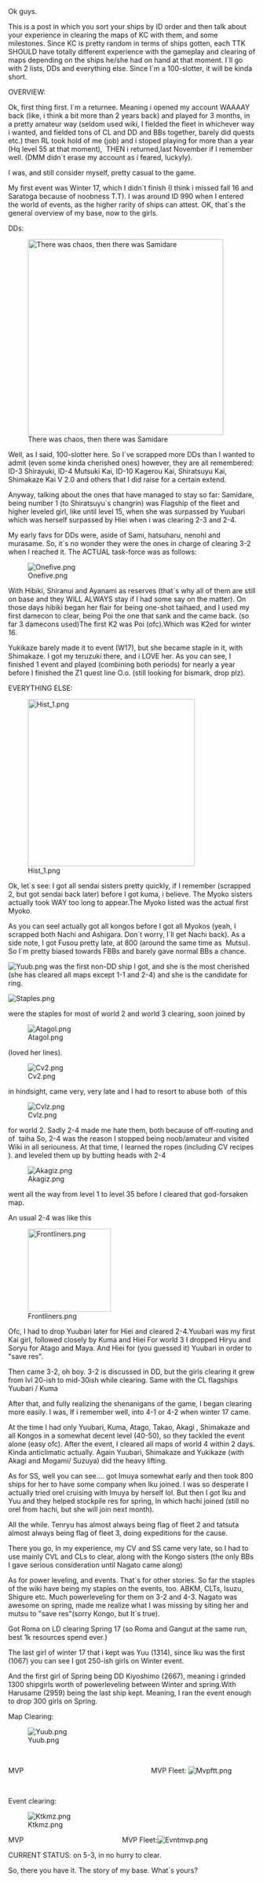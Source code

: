 Ok guys.

This is a post in which you sort your ships by ID order and then talk about your experience in clearing the maps of KC with them, and some milestones. Since KC is pretty random in terms of ships gotten, each TTK SHOULD have totally different experience with the gameplay and clearing of maps depending on the ships he/she had on hand at that moment. I`ll go with 2 lists, DDs and everything else. Since I`m a 100-slotter, it will be kinda short.

OVERVIEW:

Ok, first thing first. I`m a returnee. Meaning i opened my account WAAAAY back (like, i think a bit more than 2 years back) and played for 3 months, in a pretty amateur way (seldom used wiki, I fielded the fleet in whichever way i wanted, and fielded tons of CL and DD and BBs together, barely did quests etc.) then RL took hold of me (job) and i stoped playing for more than a year (Hq level 55 at that moment),  THEN i returned,last November if I remember well. (DMM didn`t erase my account as i feared, luckyly).

I was, and still consider myself, pretty casual to the game. 

My first event was Winter 17, which I didn`t finish (I think i missed fall 16 and Saratoga because of noobness T.T). I was around ID 990 when I entered the world of events, as the higher rarity of ships can attest. OK, that`s the general overview of my base, now to the girls.

DDs:

[[File:Hist_2.png|thumb|left|398px|There was chaos, then there was Samidare]]





Well, as I said, 100-slotter here. So I`ve scrapped more DDs than I wanted to admit (even some kinda cherished ones) however, they are all remembered: ID-3 Shirayuki, ID-4 Mutsuki Kai, ID-10 Kagerou Kai, Shiratsuyu Kai, Shimakaze Kai V 2.0 and others that I did raise for a certain extend.







Anyway, talking about the ones that have managed to stay so far: Samidare, being number 1 (to Shiratsuyu`s changrin) was Flagship of the fleet and higher leveled girl, like until level 15, when she was surpassed by Yuubari which was herself surpassed by Hiei when i was clearing 2-3 and 2-4. 

My early favs for DDs were, aside of Sami, hatsuharu, nenohi and murasame. So, it`s no wonder they were the ones in charge of clearing 3-2 when I reached it. The ACTUAL task-force was as follows:

[[File:Onefive.png|left]]



With Hibiki, Shiranui and Ayanami as reserves (that`s why all of them are still on base and they WILL ALWAYS stay if I had some say on the matter). On those days hibiki began her flair for being one-shot taihaed, and I used my first damecon to clear, being Poi the one that sank and the came back. (so far 3 damecons used)The first K2 was Poi (ofc).Which was K2ed for winter 16. 

Yukikaze barely made it to event (W17), but she became staple in it, with Shimakaze. I got my teruzuki there, and i LOVE her. As you can see, I finished 1 event and played (combining both periods) for nearly a year before I finished the Z1 quest line O.o. (still looking for bismark, drop plz).




EVERYTHING ELSE: 




[[File:Hist_1.png|thumb|left|340px]]

Ok, let`s see: I got all sendai sisters pretty quickly, if I remember (scrapped 2, but got sendai back later) before I got kuma, i believe. The Myoko sisters actually took WAY too long to appear.The Myoko listed was the actual first Myoko.





As you can seeI actually got all kongos before I got all Myokos (yeah, I scrapped both Nachi and Ashigara. Don`t worry, I`ll get Nachi back). As a side note, I got Fusou pretty late, at 800 (around the same time as  Mutsu). So I`m pretty biased towards FBBs and barely gave normal BBs a chance.

[[File:Yuub.png|left]] was the first non-DD ship I got, and she is the most cherished (she has cleared all maps except 1-1 and 2-4) and she is the candidate for ring. 

[[File:Staples.png|left]]  

were the staples for most of world 2 and world 3 clearing, soon joined by 



[[File:Atagol.png|left]]

(loved her lines). 



[[File:Cv2.png|left]]

in hindsight, came very, very late and I had to resort to abuse both  of this



[[File:Cvlz.png|left]]



for world 2. Sadly 2-4 made me hate them, both because of off-routing and of  taiha So, 2-4 was the reason I stopped being noob/amateur and visited Wiki in all seriouness. At that time, I learned the ropes (including CV recipes ). and leveled them up by butting heads with 2-4

[[File:Akagiz.png|left]]

went all the way from level 1 to level 35 before I cleared that god-forsaken map.



An usual 2-4 was like this

[[File:Frontliners.png|thumb|left|169px]]







Ofc, I had to drop Yuubari later for Hiei and cleared 2-4.Yuubari was my first Kai girl, followed closely by Kuma and Hiei For world 3 I dropped Hiryu and Soryu for Atago and Maya. And Hiei for (you guessed it) Yuubari in order to "save res". 

Then came 3-2, oh boy. 3-2 is discussed in DD, but the girls clearing it grew from lvl 20-ish to mid-30ish while clearing. Same with the CL flagships Yuubari / Kuma

After that, and fully realizing the shenanigans of the game, I began clearing more easily. I was, If i remember well, into 4-1 or 4-2 when winter 17 came.

At the time I had only Yuubari, Kuma, Atago, Takao, Akagi , Shimakaze and all Kongos in a somewhat decent level (40-50), so they tackled the event alone (easy ofc). After the event, I cleared all maps of world 4 within 2 days. Kinda anticlimatic actually. Again Yuubari, Shimakaze and Yukikaze (with Akagi and Mogami/ Suzuya) did the heavy lifting.

As for SS, well you can see.... got Imuya somewhat early and then took 800 ships for her to have some company when Iku joined. I was so desperate I actually tried orel cruising with Imuya by herself lol. But then I got Iku and Yuu and they helped stockpile res for spring, In which hachi joined (still no orel from hachi, but she will join next month).

All the while. Tenryu has almost always being flag of fleet 2 and tatsuta almost always being flag of fleet 3, doing expeditions for the cause.

There you go, In my experience, my CV and SS came very late, so I had to use mainly CVL and CLs to clear, along with the Kongo sisters (the only BBs I gave serious consideration until Nagato came along)

As for power leveling, and events. That`s for other stories. So far the staples of the wiki have being my staples on the events, too. ABKM, CLTs, Isuzu, Shigure etc. Much powerleveling for them on 3-2 and 4-3. Nagato was awesome on spring, made me realize what I was missing by siting her and mutsu to "save res"(sorry Kongo, but It`s true).

Got Roma on LD clearing Spring 17 (so Roma and Gangut at the same run, best 1k resources spend ever.)

The last girl of winter 17 that i kept was Yuu (1314), since Iku was the first (1067) you can see I got 250-ish girls on Winter event.

And the first girl of Spring being DD Kiyoshimo (2667), meaning i grinded 1300 shipgirls worth of powerleveling between Winter and spring.With Harusame (2959) being the last ship kept. Meaning, I ran the event enough to drop 300 girls on Spring.

Map Clearing: 

[[File:Yuub.png|left]]

         

MVP                                                                  MVP Fleet: [[File:Mvpftt.png|thumb]]



                                                

Event clearing:

[[File:Ktkmz.png|thumb|left]]

MVP                                                   MVP Fleet:[[File:Evntmvp.png|thumb]]



CURRENT STATUS: on 5-3, in no hurry to clear.



So, there you have it. The story of my base. What`s yours?<ac_metadata title="Post your base`s story. Based on the order you got your Shipgirls."> </ac_metadata>